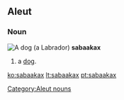 ==Aleut==

===Noun===
[[Image:YellowLabradorLooking.jpg|thumb|A dog (a [[Labrador]])]]
'''sabaakax'''

# a [[dog]].

[[Category:Aleut nouns]]

[[ko:sabaakax]]
[[lt:sabaakax]]
[[pt:sabaakax]]